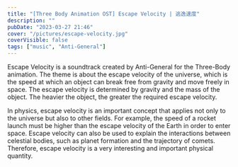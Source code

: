 ---
title: "[Three Body Animation OST] Escape Velocity | 逃逸速度"
description: ""
pubDate: "2023-03-27 21:46"
cover: "/pictures/escape-velocity.jpg"
coverVisible: false
tags: ["music", "Anti-General"]
---


<YouTube url="https://www.youtube.com/embed/XBoD1xBlwXA" />

Escape Velocity is a soundtrack created by Anti-General for the Three-Body animation.
The theme is about the escape velocity of the universe, which is the speed at which
an object can break free from gravity and move freely in space. The escape velocity
is determined by gravity and the mass of the object. The heavier the object, the
greater the required escape velocity.

In physics, escape velocity is an important concept that applies not only to the universe but also to other fields. For example, the speed of a rocket launch must be higher than the escape velocity of the Earth in order to enter space. Escape velocity can also be used to explain the interactions between celestial bodies, such as planet formation and the trajectory of comets. Therefore, escape velocity is a very interesting and important physical quantity.
